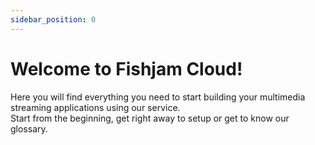 ```yaml
---
sidebar_position: 0
---
```



# Welcome to Fishjam Cloud!

Here you will find everything you need to start building your multimedia streaming applications using our service.  
Start from the beginning, get right away to setup or get to know our glossary.

<QuickNavigation items={items}/>
